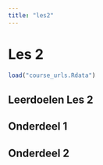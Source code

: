```yaml
---
title: "les2"
---
```





# Les 2

```r
load("course_urls.Rdata")
```

## Leerdoelen Les 2

## Onderdeel 1

## Onderdeel 2
